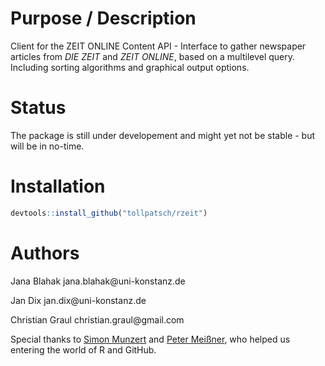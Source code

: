 # Purpose / Description

Client for the ZEIT ONLINE Content API - Interface to gather newspaper articles from *DIE ZEIT* and *ZEIT ONLINE*, based on a multilevel query. Including sorting algorithms and graphical output options. 

# Status 

The package is still under developement and might yet not be stable - but will be in no-time. 

# Installation

```r
devtools::install_github("tollpatsch/rzeit")
```

# Authors

Jana Blahak 
jana.blahak@uni-konstanz.de

Jan Dix 
jan.dix@uni-konstanz.de

Christian Graul
christian.graul@gmail.com

Special thanks to [Simon Munzert](http://simonmunzert.github.io/) and [Peter Meißner](https://github.com/petermeissner), who helped us entering the world of R and GitHub.
